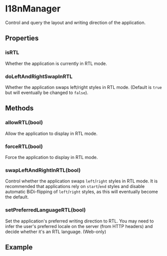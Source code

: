 
<Meta title="APIs|I18nManager" />

# I18nManager

Control and query the layout and writing direction of the application.

## Properties

### isRTL

Whether the application is currently in RTL mode.

### doLeftAndRightSwapInRTL

Whether the application swaps left/right styles in RTL mode. (Default is `true`
but will eventually be changed to `false`).

## Methods

### allowRTL(bool)

Allow the application to display in RTL mode.

### forceRTL(bool)

Force the application to display in RTL mode.

### swapLeftAndRightInRTL(bool)

Control whether the application swaps `left`/`right` styles in RTL mode. It is
recommended that applications rely on `start`/`end` styles and disable automatic
BiDi-flipping of `left`/`right` styles, as this will eventually become the
default.

### setPreferredLanguageRTL(bool)

Set the application's preferred writing direction to RTL. You may need to infer
the user's preferred locale on the server (from HTTP headers) and decide whether
it's an RTL language. (Web-only)

## Example

<Preview withSource='none'>
  <Story inline={false} name="layoutRTL">
    <Stories.layoutRTL />
  </Story>
</Preview>
